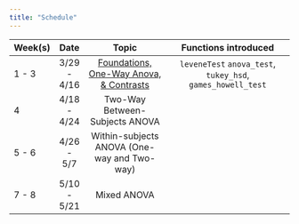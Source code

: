 ```yaml
---
title: "Schedule"
---
```


| **Week(s)** |  **Date**    |           **Topic**                                                |                          **Functions introduced**                                                     |
| :-------    | :----------: | :----------------------------------------------------------------: | :------------------------------------------------------------------------------------------------------: | 
| 1 - 3       |  3/29 - 4/16 | [Foundations, One-Way Anova, & Contrasts](slides/wk1-3.html)       | `leveneTest` `anova_test`, `tukey_hsd`, `games_howell_test`                                               |
| 4           | 4/18 - 4/24  | Two-Way Between-Subjects ANOVA                                     |                                                                                                           |
| 5 - 6       | 4/26 - 5/7   | Within-subjects ANOVA (One-way and Two-way)                        |                                                                                                           |
| 7 - 8       | 5/10 - 5/21  | Mixed ANOVA                                                        |                                                                                                           |